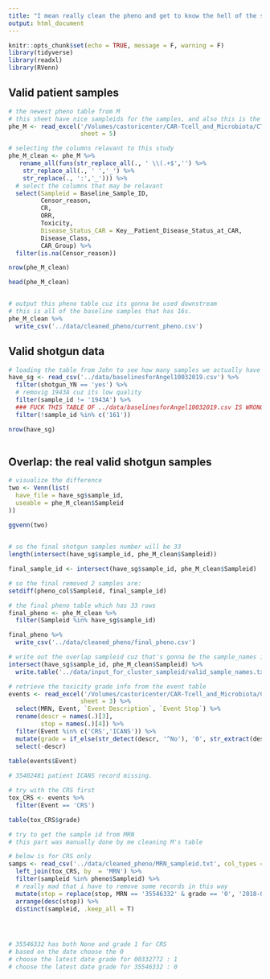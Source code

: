 ```yaml
---
title: "I mean really clean the pheno and get to know the hell of the samples"
output: html_document
---
```


```r
knitr::opts_chunk$set(echo = TRUE, message = F, warning = F)
library(tidyverse)
library(readxl)
library(RVenn)
```
 
## Valid patient samples

```r
# the newest pheno table from M
# this sheet have nice sampleids for the samples, and also this is the table has all of the info
phe_M <- read_excel('/Volumes/castoricenter/CAR-Tcell_and_Microbiota/CTC Event Table 10232019 wo Censor .xlsx',
                    sheet = 5)
```

```r
# selecting the columns relavant to this study
phe_M_clean <- phe_M %>% 
   rename_all(funs(str_replace_all(., ' \\(.+$','') %>% 
    str_replace_all(., ' ','_') %>% 
    str_replace(., ':','_'))) %>% 
  # select the columns that may be relavant
  select(Sampleid = Baseline_Sample_ID, 
         Censor_reason,
         CR, 
         ORR, 
         Toxicity, 
         Disease_Status_CAR = Key__Patient_Disease_Status_at_CAR, 
         Disease_Class, 
         CAR_Group) %>% 
  filter(is.na(Censor_reason)) 

nrow(phe_M_clean)

head(phe_M_clean)


# output this pheno table cuz its gonna be used downstream
# this is all of the baseline samples that has 16s.
phe_M_clean %>% 
  write_csv('../data/cleaned_pheno/current_pheno.csv')
```


## Valid shotgun data


```r
# loading the table from John to see how many samples we actually have shotgun data
have_sg <- read_csv('../data/baselinesforAngel10032019.csv') %>% 
  filter(shotgun_YN == 'yes') %>% 
  # removig 1943A cuz its low quality
  filter(sample_id != '1943A') %>% 
  ### FUCK THIS TABLE OF ../data/baselinesforAngel10032019.csv IS WRONG IN 161, it didn’t pass QC because not enough DNA material was present. SO WE DON'T HAVE THE SHOTGUN DATA.
  filter(!sample_id %in% c('161'))

nrow(have_sg)
  


```

## Overlap: the real valid shotgun samples

```r
# visualize the difference 
two <- Venn(list(
  have_file = have_sg$sample_id,
  useable = phe_M_clean$Sampleid
))  
  
ggvenn(two)      


# so the final shotgun samples number will be 33
length(intersect(have_sg$sample_id, phe_M_clean$Sampleid))

final_sample_id <- intersect(have_sg$sample_id, phe_M_clean$Sampleid)

# so the final removed 2 samples are:
setdiff(pheno_col$Sampleid, final_sample_id) 
```

```r
# the final pheno table which has 33 rows
final_pheno <- phe_M_clean %>% 
  filter(Sampleid %in% have_sg$sample_id)

final_pheno %>% 
  write_csv('../data/cleaned_pheno/final_pheno.csv')
```


```r
# write out the overlap sampleid cuz that's gonna be the sample_names in use on the cluster for normalization
intersect(have_sg$sample_id, phe_M_clean$Sampleid) %>%  
  write.table('../data/input_for_cluster_sampleid/valid_sample_names.txt', col.names = F, row.names = F, quote = F)
```


```r
# retrieve the toxicity grade info from the event table
events <- read_excel('/Volumes/castoricenter/CAR-Tcell_and_Microbiota/CTC Event Table 10232019 wo Censor .xlsx',
                    sheet = 3) %>% 
  select(MRN, Event, `Event Description`, `Event Stop`) %>% 
  rename(descr = names(.)[3],
         stop = names(.)[4]) %>% 
  filter(Event %in% c('CRS','ICANS')) %>% 
  mutate(grade = if_else(str_detect(descr, '^No'), '0', str_extract(descr, '[1|2|3]'))) %>% 
  select(-descr)

table(events$Event)
  
# 35402481 patient ICANS record missing.

# try with the CRS first
tox_CRS <- events %>% 
  filter(Event == 'CRS')

table(tox_CRS$grade)

# try to get the sample id from MRN
# this part was manually done by me cleaning M's table

# below is for CRS only
samps <- read_csv('../data/cleaned_pheno/MRN_sampleid.txt', col_types = 'cc') %>% 
  left_join(tox_CRS, by  = 'MRN') %>% 
  filter(sampleid %in% pheno$Sampleid) %>% 
  # really mad that i have to remove some records in this way
  mutate(stop = replace(stop, MRN == '35546332' & grade == '0', '2018-01-30')) %>% 
  arrange(desc(stop)) %>% 
  distinct(sampleid, .keep_all = T)




# 35546332 has both None and grade 1 for CRS
# based on the date choose the 0
# choose the latest date grade for 00332772 : 1
# choose the latest date grade for 35546332 : 0
```

